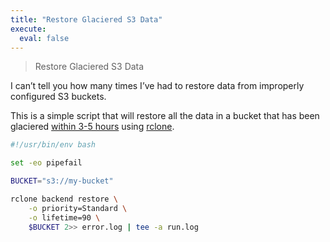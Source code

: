 ```yaml
---
title: "Restore Glaciered S3 Data"
execute:
  eval: false
---
```


> Restore Glaciered S3 Data

I can't tell you how many times I've had to restore data from improperly configured S3 buckets.

This is a simple script that will restore all the data in a bucket that has been glaciered [within 3-5 hours](https://aws.amazon.com/s3/storage-classes/glacier/) using [rclone](https://github.com/rclone/rclone).

```bash
#!/usr/bin/env bash

set -eo pipefail

BUCKET="s3://my-bucket"

rclone backend restore \
    -o priority=Standard \
    -o lifetime=90 \
    $BUCKET 2>> error.log | tee -a run.log
```
